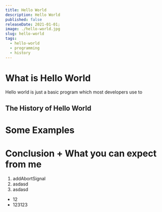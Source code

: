 ```yaml
---
title: Hello World
description: Hello World
published: false
releaseDate: 2021-01-01;
image: ./hello-world.jpg
slug: hello-world
tags: 
  - hello-world
  - programming
  - history
---
```


# What is Hello World
Hello world is just a basic program which most developers use to 
## The History of Hello World

# Some Examples

# Conclusion + What you can expect from me

1. addAbortSignal
2. asdasd
3. asdasd

- 12
- 123123

